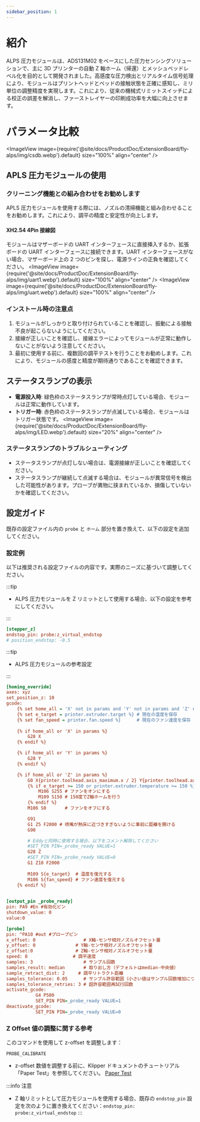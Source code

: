 ```yaml
---
sidebar_position: 1
---
```


# 紹介
ALPS 圧力モジュールは、ADS131M02 をベースにした圧力センシングソリューションで、主に 3D プリンターの自動 Z 軸ホーム（帰還）とメッシュベッドレベル化を目的として開発されました。高感度な圧力検出とリアルタイム信号処理により、モジュールはプリントヘッドとベッドの接触状態を正確に感知し、ミリ単位の調整精度を実現します。これにより、従来の機械式リミットスイッチによる校正の誤差を解消し、ファーストレイヤーの印刷成功率を大幅に向上させます。
# パラメータ比較
<ImageView image={require('@site/docs/ProductDoc/ExtensionBoard/fly-alps/img/csdb.webp').default} size="100%" align="center" />

## APLS 圧力モジュールの使用

### クリーニング機能との組み合わせをお勧めします
APLS 圧力モジュールを使用する際には、ノズルの清掃機能と組み合わせることをお勧めします。これにより、調平の精度と安定性が向上します。

#### XH2.54 4Pin 接線図
モジュールはマザーボードの UART インターフェースに直接挿入するか、拡張ボードの UART インターフェースに接続できます。UART インターフェースがない場合、マザーボード上の 2 つのピンを探し、電源ラインの正負を確認してください。
<ImageView image={require('@site/docs/ProductDoc/ExtensionBoard/fly-alps/img/uart1.webp').default} size="100%" align="center" />
<ImageView image={require('@site/docs/ProductDoc/ExtensionBoard/fly-alps/img/uart.webp').default} size="100%" align="center" />

### インストール時の注意点
1. モジュールがしっかりと取り付けられていることを確認し、振動による接触不良が起こらないようにしてください。
2. 接線が正しいことを確認し、接線エラーによってモジュールが正常に動作しないことがないよう注意してください。
3. 最初に使用する前に、複数回の調平テストを行うことをお勧めします。これにより、モジュールの感度と精度が期待通りであることを確認できます。

## ステータスランプの表示
- **電源投入時**: 緑色枠のステータスランプが常時点灯している場合、モジュールは正常に動作しています。
- **トリガー時**: 赤色枠のステータスランプが点滅している場合、モジュールはトリガー状態です。
<ImageView image={require('@site/docs/ProductDoc/ExtensionBoard/fly-alps/img/LED.webp').default} size="20%" align="center" />

### ステータスランプのトラブルシューティング
- ステータスランプが点灯しない場合は、電源接線が正しいことを確認してください。
- ステータスランプが継続して点滅する場合は、モジュールが異常信号を検出した可能性があります。プローブが異物に挟まれているか、損傷していないかを確認してください。

## 設定ガイド
既存の設定ファイル内の `probe` と `ホーム` 部分を置き換えて、以下の設定を追加してください。

### 設定例
以下は推奨される設定ファイルの内容です。実際のニーズに基づいて調整してください。

:::tip

- ALPS 圧力モジュールを Z リミットとして使用する場合、以下の設定を参考にしてください。

:::
```cfg
[stepper_z]
endstop_pin: probe:z_virtual_endstop
# position_endstop: -0.5  
```
:::tip

- ALPS 圧力モジュールの参考設定

:::

```cfg
[homing_override]
axes: xyz
set_position_z: 10
gcode:
    {% set home_all = 'X' not in params and 'Y' not in params and 'Z' not in params %}
    {% set e_target = printer.extruder.target %} # 現在の温度を保存
    {% set fan_speed = printer.fan.speed %}      # 現在のファン速度を保存
    
    {% if home_all or 'X' in params %}
        G28 X
    {% endif %}

    {% if home_all or 'Y' in params %}
        G28 Y
    {% endif %}

    {% if home_all or 'Z' in params %}
        G0 X{printer.toolhead.axis_maximum.x / 2} Y{printer.toolhead.axis_maximum.y / 2} F6000
        {% if e_target >= 150 or printer.extruder.temperature >= 150 %}
            M106 S255 # ファンをオンにする
            M109 S150 # 150度でZ軸ホームを行う
        {% endif %}
        M106 S0       # ファンをオフにする

        G91
        G1 Z5 F2000 # 喷嘴が熱床に近づきすぎないように事前に距離を開ける
        G90

        # Eddyと同時に使用する場合、以下をコメント解除してください
        #SET_PIN PIN=_probe_ready VALUE=1 
        G28 Z 
        #SET_PIN PIN=_probe_ready VALUE=0
        G1 Z10 F2000
        
        M109 S{e_target}  # 温度を復元する
        M106 S{fan_speed} # ファン速度を復元する
    {% endif %}
        

[output_pin _probe_ready]
pin: PA9 #En #有効化ピン
shutdown_value: 0
value:0

[probe]
pin: ^PA10 #out #プローブピン
x_offset: 0                  # X軸-センサ相対ノズルオフセット量
y_offset: 0               # Y軸-センサ相対ノズルオフセット量
z_offset:0                # Z軸-センサ相対ノズルオフセット量
speed: 8                 # 調平速度
samples: 3                   # サンプル回数
samples_result: median       # 取り出し方（デフォルトはmedian-中央値）
sample_retract_dist: 2     # 調平リトラクト距離
samples_tolerance: 0.05      # サンプル許容範囲（小さい値はサンプル回数増加につながる可能性あり）
samples_tolerance_retries: 3 # 超許容範囲再試行回数
activate_gcode:
           G4 P500
           SET_PIN PIN=_probe_ready VALUE=1
deactivate_gcode:
           SET_PIN PIN=_probe_ready VALUE=0  

```

### Z Offset 値の調整に関する参考
このコマンドを使用して z-offset を調整します：
```gcode
PROBE_CALIBRATE
```

- z-offset 数値を調整する前に、Klipper ドキュメントのチュートリアル「Paper Test」を参照してください。
[Paper Test](https://www.klipper3d.org/Bed_Level.html#the-paper-test)

:::info 注意
- Z 軸リミットとして圧力モジュールを使用する場合、既存の `endstop_pin` 設定を次のように置き換えてください：`endstop_pin: probe:z_virtual_endstop`
:::
